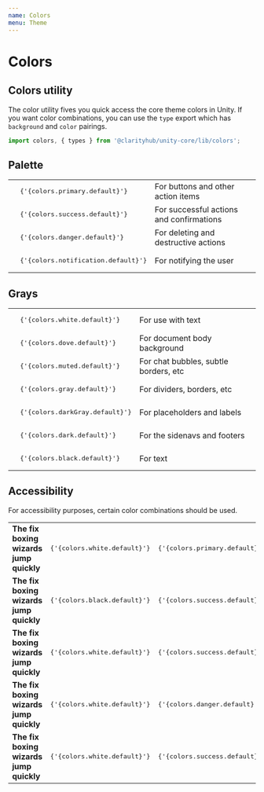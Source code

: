 ```yaml
---
name: Colors
menu: Theme
---
```



# Colors

## Colors utility

The color utility fives you quick access the core theme colors in Unity. If you want
color combinations, you can use the `type` export which has `background` and `color` pairings.

```js
import colors, { types } from '@clarityhub/unity-core/lib/colors';
```

## Palette

<table>
    <tbody>
        <tr>
            <td>
                <Swatch color={colors.primary.default} />
            </td>
            <td>
                <pre>{'{colors.primary.default}'}</pre>
            </td>
            <td>
                For buttons and other action items
            </td>
        </tr>
        <tr>
            <td>
                <Swatch color={colors.success.default} />
            </td>
            <td>
                <pre>{'{colors.success.default}'}</pre>
            </td>
            <td>
                For successful actions and confirmations
            </td>
        </tr>
        <tr>
            <td>
                <Swatch color={colors.danger.default} />
            </td>
            <td>
                <pre>{'{colors.danger.default}'}</pre>
            </td>
            <td>
                For deleting and destructive actions
            </td>
        </tr>
        <tr>
            <td>
                <Swatch color={colors.notification.default} />
            </td>
            <td>
                <pre>{'{colors.notification.default}'}</pre>
            </td>
            <td>
                For notifying the user
            </td>
        </tr>
    </tbody>
</table>

## Grays

<table>
    <tbody>
        <tr>
            <td>
                <Swatch color={colors.white.default} />
            </td>
            <td>
                <pre>{'{colors.white.default}'}</pre>
            </td>
            <td>
                For use with text
            </td>
        </tr>
        <tr>
            <td>
                <Swatch color={colors.dove.default} />
            </td>
            <td>
                <pre>{'{colors.dove.default}'}</pre>
            </td>
            <td>
                For document body background
            </td>
        </tr>
        <tr>
            <td>
                <Swatch color={colors.muted.default} />
            </td>
            <td>
                <pre>{'{colors.muted.default}'}</pre>
            </td>
            <td>
                For chat bubbles, subtle borders, etc
            </td>
        </tr>
        <tr>
            <td>
                <Swatch color={colors.gray.default} />
            </td>
            <td>
                <pre>{'{colors.gray.default}'}</pre>
            </td>
            <td>
                For dividers, borders, etc
            </td>
        </tr>
        <tr>
            <td>
                <Swatch color={colors.darkGray.default} />
            </td>
            <td>
                <pre>{'{colors.darkGray.default}'}</pre>
            </td>
            <td>
                For placeholders and labels
            </td>
        </tr>
        <tr>
            <td>
                <Swatch color={colors.dark.default} />
            </td>
            <td>
                <pre>{'{colors.dark.default}'}</pre>
            </td>
            <td>
                For the sidenavs and footers
            </td>
        </tr>
        <tr>
            <td>
                <Swatch color={colors.black.default} />
            </td>
            <td>
                <pre>{'{colors.black.default}'}</pre>
            </td>
            <td>
                For text
            </td>
        </tr>
    </tbody>
</table>

## Accessibility

For accessibility purposes, certain color combinations should be used.


<table>
    <tbody>
        <tr>
            <td>
                <Swatch color={colors.primary.default} wide>
                    <b style={{ color: colors.white.default }}>The fix boxing wizards jump quickly</b>
                </Swatch>
            </td>
            <td>
                <pre>{'{colors.white.default}'}</pre>
            </td>
            <td>
                <pre>{'{colors.primary.default}'}</pre>
            </td>
        </tr>
        <tr>
            <td>
                <Swatch color={colors.success.default} wide>
                    <b style={{ color: colors.black.default }}>The fix boxing wizards jump quickly</b>
                </Swatch>
            </td>
            <td>
                <pre>{'{colors.black.default}'}</pre>
            </td>
            <td>
                <pre>{'{colors.success.default}'}</pre>
            </td>
        </tr>
        <tr>
            <td>
                <Swatch color={colors.success.default} wide>
                    <b style={{ color: colors.white.default }}>The fix boxing wizards jump quickly</b>
                </Swatch>
            </td>
            <td>
                <pre>{'{colors.white.default}'}</pre>
            </td>
            <td>
                <pre>{'{colors.success.default}'}</pre>
            </td>
            <td>
                (When text does not matter)
            </td>
        </tr>
        <tr>
            <td>
                <Swatch color={colors.danger.default} wide>
                    <b style={{ color: colors.black.default }}>The fix boxing wizards jump quickly</b>
                </Swatch>
            </td>
            <td>
                <pre>{'{colors.white.default}'}</pre>
            </td>
            <td>
                <pre>{'{colors.danger.default}'}</pre>
            </td>
        </tr>
        <tr>
            <td>
                <Swatch color={colors.danger.default} wide>
                    <b style={{ color: colors.white.default }}>The fix boxing wizards jump quickly</b>
                </Swatch>
            </td>
            <td>
                <pre>{'{colors.white.default}'}</pre>
            </td>
            <td>
                <pre>{'{colors.success.default}'}</pre>
            </td>
            <td>
                (When text does not matter)
            </td>
        </tr>
    </tbody>
</table>